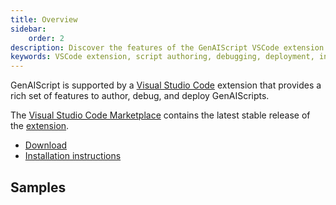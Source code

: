 ```yaml
---
title: Overview
sidebar:
    order: 2
description: Discover the features of the GenAIScript VSCode extension for script authoring, debugging, and deployment.
keywords: VSCode extension, script authoring, debugging, deployment, installation
---
```


GenAIScript is supported by a [Visual Studio Code](https://code.visualstudio.com/) extension 
that provides a rich set of features to author, debug, and deploy GenAIScripts.

The [Visual Studio Code Marketplace](https://marketplace.visualstudio.com/items?itemName=genaiscript.genaiscript-vscode)
contains the latest stable release of the [extension](https://marketplace.visualstudio.com/items?itemName=genaiscript.genaiscript-vscode).

- [Download](https://marketplace.visualstudio.com/items?itemName=genaiscript.genaiscript-vscode)
- [Installation instructions](/genaiscript/getting-started/installation/#visual-studio-code-extension)

## Samples

<DirectoryLinks directory="reference/vscode/samples" />